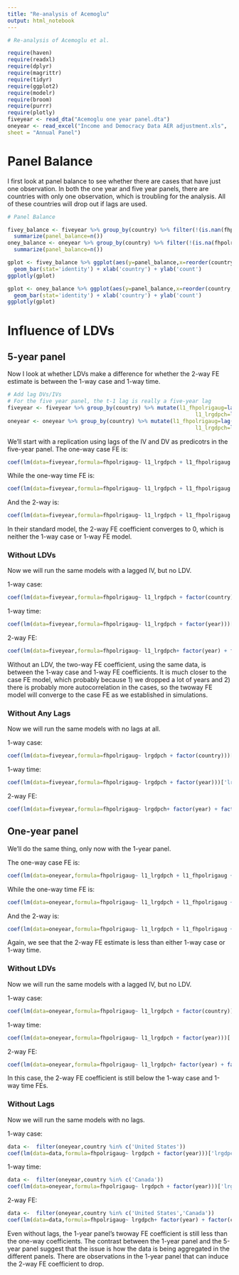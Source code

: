 ```yaml
---
title: "Re-analysis of Acemoglu"
output: html_notebook
---
```


```r
# Re-analysis of Acemoglu et al.

require(haven)
require(readxl)
require(dplyr)
require(magrittr)
require(tidyr)
require(ggplot2)
require(modelr)
require(broom)
require(purrr)
require(plotly)
fiveyear <- read_dta("Acemoglu one year panel.dta")
oneyear <- read_excel("Income and Democracy Data AER adjustment.xls", 
sheet = "Annual Panel")
```
# Panel Balance

I first look at panel balance to see whether there are cases that have just one observation. In both the one year and five year panels, there are countries with only one observation, which is troubling for the analysis. All of these countries will drop out if lags are used.


```r
# Panel Balance

fivey_balance <- fiveyear %>% group_by(country) %>% filter(!(is.nan(fhpolrigaug)) & !(is.nan(lrgdpch))) %>% 
  summarize(panel_balance=n())
oney_balance <- oneyear %>% group_by(country) %>% filter(!(is.na(fhpolrigaug)) & !(is.na(lrgdpch))) %>% 
  summarize(panel_balance=n())
```
 
```r
gplot <- fivey_balance %>% ggplot(aes(y=panel_balance,x=reorder(country,panel_balance))) + theme_minimal() + 
  geom_bar(stat='identity') + xlab('country') + ylab('count')
ggplotly(gplot)
```
```r
gplot <- oney_balance %>% ggplot(aes(y=panel_balance,x=reorder(country,panel_balance))) + theme_minimal() + 
  geom_bar(stat='identity') + xlab('country') + ylab('count')
ggplotly(gplot)
```


# Influence of LDVs

## 5-year panel

Now I look at whether LDVs make a difference for whether the 2-way FE estimate is between the 1-way case and 1-way time.

```r
# Add lag DVs/IVs
# For the five year panel, the t-1 lag is really a five-year lag
fiveyear <- fiveyear %>% group_by(country) %>% mutate(l1_fhpolrigaug=lag(fhpolrigaug,order_by=year),
                                                           l1_lrgdpch=lag(lrgdpch,order_by=year))
oneyear <- oneyear %>% group_by(country) %>% mutate(l1_fhpolrigaug=lag(fhpolrigaug,order_by=year),
                                                           l1_lrgdpch=lag(lrgdpch,order_by=year))
```

We'll start with a replication using lags of the IV and DV as predicotrs in the five-year panel. The one-way case FE is:

```r
coef(lm(data=fiveyear,formula=fhpolrigaug~ l1_lrgdpch + l1_fhpolrigaug + factor(country)))['l1_lrgdpch']
```

While the one-way time FE is:

```r
coef(lm(data=fiveyear,formula=fhpolrigaug~ l1_lrgdpch + l1_fhpolrigaug + factor(year)))['l1_lrgdpch']
```
And the 2-way is:

```r
coef(lm(data=fiveyear,formula=fhpolrigaug~ l1_lrgdpch + l1_fhpolrigaug + factor(year) + factor(country)))['l1_lrgdpch']
```

In their standard model, the 2-way FE coefficient converges to 0, which is neither the 1-way case or 1-way FE model.

### Without LDVs

Now we will run the same models with a lagged IV, but no LDV.

1-way case:

```r
coef(lm(data=fiveyear,formula=fhpolrigaug~ l1_lrgdpch + factor(country)))['l1_lrgdpch']
```

1-way time:

```r
coef(lm(data=fiveyear,formula=fhpolrigaug~ l1_lrgdpch + factor(year)))['l1_lrgdpch']
```

2-way FE:

```r
coef(lm(data=fiveyear,formula=fhpolrigaug~ l1_lrgdpch+ factor(year) + factor(country)))['l1_lrgdpch']
```

Without an LDV, the two-way FE coefficient, using the same data, is between the 1-way case and 1-way FE coefficients. It is much closer to the case FE model, which probably because 1) we dropped a lot of years and 2) there is probably more autocorrelation in the cases, so the twoway FE model will converge to the case FE as we established in simulations.

### Without Any Lags

Now we will run the same models with no lags at all.

1-way case:

```r
coef(lm(data=fiveyear,formula=fhpolrigaug~ lrgdpch + factor(country)))['lrgdpch']
```

1-way time:

```r
coef(lm(data=fiveyear,formula=fhpolrigaug~ lrgdpch + factor(year)))['lrgdpch']
```

2-way FE:

```r
coef(lm(data=fiveyear,formula=fhpolrigaug~ lrgdpch+ factor(year) + factor(country)))['lrgdpch']
```


## One-year panel

We'll do the same thing, only now with the 1-year panel.


The one-way case FE is:
  
```r
coef(lm(data=oneyear,formula=fhpolrigaug~ l1_lrgdpch + l1_fhpolrigaug + factor(country)))['l1_lrgdpch']
```

While the one-way time FE is:

```r
coef(lm(data=oneyear,formula=fhpolrigaug~ l1_lrgdpch + l1_fhpolrigaug + factor(year)))['l1_lrgdpch']
```

And the 2-way is:

```r
coef(lm(data=oneyear,formula=fhpolrigaug~ l1_lrgdpch + l1_fhpolrigaug + factor(year) + factor(country)))['l1_lrgdpch']
```

Again, we see that the 2-way FE estimate is less than either 1-way case or 1-way time.

### Without LDVs

Now we will run the same models with a lagged IV, but no LDV.

1-way case:
  
```r
coef(lm(data=oneyear,formula=fhpolrigaug~ l1_lrgdpch + factor(country)))['l1_lrgdpch']
```

1-way time:

```r
coef(lm(data=oneyear,formula=fhpolrigaug~ l1_lrgdpch + factor(year)))['l1_lrgdpch']
```

2-way FE:
  
```r
coef(lm(data=oneyear,formula=fhpolrigaug~ l1_lrgdpch+ factor(year) + factor(country)))['l1_lrgdpch']
```

In this case, the 2-way FE coefficient is still below the 1-way case and 1-way time FEs.

### Without Lags

Now we will run the same models with no lags.

1-way case:
  
```r
data <-  filter(oneyear,country %in% c('United States'))
coef(lm(data=data,formula=fhpolrigaug~ lrgdpch + factor(year)))['lrgdpch']
```

1-way time:

```r
data <-  filter(oneyear,country %in% c('Canada'))
coef(lm(data=oneyear,formula=fhpolrigaug~ lrgdpch + factor(year)))['lrgdpch']
```

2-way FE:
  
```r
data <-  filter(oneyear,country %in% c('United States','Canada'))
coef(lm(data=data,formula=fhpolrigaug~ lrgdpch+ factor(year) + factor(country)))['lrgdpch']
```

Even without lags, the 1-year panel's twoway FE coefficient is still less than the one-way coefficients. The contrast between the 1-year panel and the 5-year panel suggest that the issue is how the data is being aggregated in the different panels. There are observations in the 1-year panel that can induce the 2-way FE coefficient to drop.